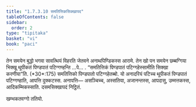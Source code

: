 ```yaml
---
title: "1.7.3.10 समतित्तिकसिक्खापद"
tableOfContents: false
sidebar:
  order: 2
type: "tipitaka"
basket: "vi"
book: "paci"
---
```



<DynamicBreadcrumb />

<Division number="605" book="paci">

<Paragraph number="1830" book="paci">
तेन समयेन बुद्धो भगवा सावत्थियं विहरति जेतवने अनाथपिण्डिकस्स आरामे. तेन खो पन समयेन छब्बग्गिया भिक्खू थूपीकतं पिण्डपातं पटिग्गण्हन्ति …पे… .
</Paragraph>

<Paragraph number="1831" book="paci">
<Emphasis>“समतित्तिकं पिण्डपातं पटिग्गहेस्सामीति सिक्खा करणीया”</Emphasis>ति. (*30*:<Emphasis>175</Emphasis>)
</Paragraph>

<Paragraph number="1832" book="paci">
समतित्तिको पिण्डपातो पटिग्गहेतब्बो. यो अनादरियं पटिच्च थूपीकतं पिण्डपातं पटिग्गण्हाति, आपत्ति दुक्कटस्स.
</Paragraph>

<Paragraph number="1833" book="paci">
अनापत्ति— असञ्चिच्च, अस्सतिया, अजानन्तस्स, आपदासु, उम्मत्तकस्स, आदिकम्मिकस्साति.

</Paragraph>
</Division>

<Paragraph number="1834" type="center" book="paci">
दसमसिक्खापदं निट्ठितं.

  
खम्भकतवग्गो ततियो.
</Paragraph>